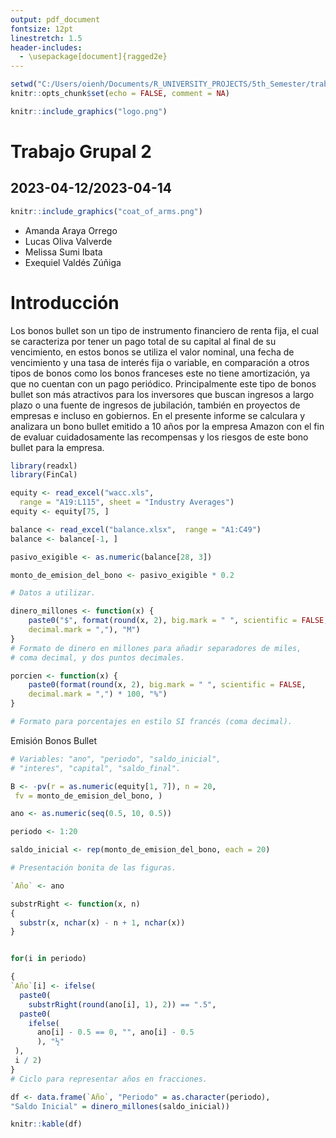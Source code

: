```yaml
---
output: pdf_document
fontsize: 12pt
linestretch: 1.5
header-includes:
  - \usepackage[document]{ragged2e}
---
```


```r
setwd("C:/Users/oienh/Documents/R_UNIVERSITY_PROJECTS/5th_Semester/trabajo_grupal_2")
knitr::opts_chunk$set(echo = FALSE, comment = NA)
```

```r
knitr::include_graphics("logo.png")
```

\center

# Trabajo Grupal 2
## 2023-04-12/2023-04-14

```r
knitr::include_graphics("coat_of_arms.png")
```

* Amanda Araya Orrego
* Lucas Oliva Valverde
* Melissa Sumi Ibata
* Exequiel Valdés Zúñiga

\newpage
\justifying

# Introducción 

Los bonos bullet son un tipo de instrumento financiero de renta fija,
el cual se caracteriza por tener un pago total de su capital al final 
de su vencimiento, en estos bonos se utiliza el valor nominal, una fecha
de vencimiento y una tasa de interés fija o variable, en comparación a
otros tipos de bonos como los bonos franceses este no tiene amortización, 
ya que no cuentan con un pago periódico. Principalmente este tipo de
bonos bullet son más atractivos para los inversores que buscan ingresos
a largo plazo o una fuente de ingresos de jubilación, también en proyectos
de empresas e incluso en gobiernos.
En el presente informe se calculara y analizara un bono bullet emitido a
10 años por la empresa Amazon con el fin de evaluar cuidadosamente las
recompensas y los riesgos de este bono bullet para la empresa.

```r
library(readxl)
library(FinCal)

equity <- read_excel("wacc.xls",
  range = "A19:L115", sheet = "Industry Averages")
equity <- equity[75, ]

balance <- read_excel("balance.xlsx",  range = "A1:C49")
balance <- balance[-1, ]

pasivo_exigible <- as.numeric(balance[28, 3])

monto_de_emision_del_bono <- pasivo_exigible * 0.2

# Datos a utilizar.
```

```r
dinero_millones <- function(x) {
    paste0("$", format(round(x, 2), big.mark = " ", scientific = FALSE,
    decimal.mark = ","), "M")
}
# Formato de dinero en millones para añadir separadores de miles,
# coma decimal, y dos puntos decimales.

porcien <- function(x) {
    paste0(format(round(x, 2), big.mark = " ", scientific = FALSE,
    decimal.mark = ",") * 100, "%")
}

# Formato para porcentajes en estilo SI francés (coma decimal).
```

Emisión Bonos Bullet

```r
# Variables: "ano", "periodo", "saldo_inicial",
# "interes", "capital", "saldo_final".

B <- -pv(r = as.numeric(equity[1, 7]), n = 20,
 fv = monto_de_emision_del_bono, )

ano <- as.numeric(seq(0.5, 10, 0.5))

periodo <- 1:20

saldo_inicial <- rep(monto_de_emision_del_bono, each = 20)

```

```r
# Presentación bonita de las figuras.

`Año` <- ano

substrRight <- function(x, n)
{
  substr(x, nchar(x) - n + 1, nchar(x))
}


for(i in periodo)

{
`Año`[i] <- ifelse(
  paste0(
    substrRight(round(ano[i], 1), 2)) == ".5",
  paste0(
    ifelse(
      ano[i] - 0.5 == 0, "", ano[i] - 0.5
      ), "½"
 ),
 i / 2)
}
# Ciclo para representar años en fracciones.

df <- data.frame(`Año`, "Periodo" = as.character(periodo),
"Saldo Inicial" = dinero_millones(saldo_inicial))

knitr::kable(df)
```

